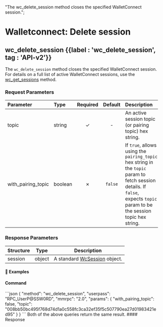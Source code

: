   "The wc_delete_session method closes the specified WalletConnect session.";

# Walletconnect: Delete session

## wc\_delete\_session {{label : 'wc_delete_session', tag : 'API-v2'}}

The `wc_delete_session` method closes the specified WalletConnect session.
For details on a full list of active WalletConnect sessions, use the [wc\_get\_sessions](/komodo-defi-framework/api/v20-dev/wc_get_sessions/#wc-get-sessions) method.

### Request Parameters

| Parameter | Type | Required | Default | Description |
| :--- | :--- | :---: | :---: | :--- |
| topic | string | ✓ | - | An active session topic (or pairing topic) hex string. |
| with\_pairing\_topic | boolean | ✗ | `false` | If `true`, allows using the `pairing_topic` hex string in the `topic` param to fetch session details. If `false`, expects `topic` param to be the session topic hex string. |

### Response Parameters

| Structure | Type   | Description                                                                              |
| --------- | ------ | ---------------------------------------------------------------------------------------- |
| session   | object | A standard [WcSession](/komodo-defi-framework/api/common_structures/#wc-session) object. |

#### 📌 Examples

#### Command

<CodeGroup title="" tag="POST" label="wc_delete_session" mm2MethodDecorate="true">
  ```json
  {
    "method": "wc_delete_session",
    "userpass": "RPC_UserP@SSW0RD",
    "mmrpc": "2.0",
    "params": {
      "with_pairing_topic": false,
      "topic": "008bb50bc495f768d74d1a0c558fc3ca32ef35f5c507790ea27d01983421ed95"
    }
  }
  ```
</CodeGroup>

<Note>
  Both of the above queries return the same result.
</Note>

<CollapsibleSection expandedText="Hide Response" collapsedText="Show Response">
  #### Response

  ```json
  ```
</CollapsibleSection>
